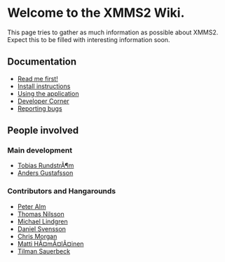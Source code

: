 = Welcome to the XMMS2 Wiki. =

This page tries to gather as much information as possible about XMMS2. Expect this to be filled with interesting information soon.

== Documentation ==

* [[Read me first!]]
* [[Install instructions]]
* [[Using the application]]
* [[Developer Corner]]
* [[Reporting bugs]]

== People involved ==

=== Main development ===
* [[Tobias RundstrÃ¶m]]
* [[Anders Gustafsson]]

=== Contributors and Hangarounds ===
* [[Peter Alm]]
* [[Thomas Nilsson]]
* [[Michael Lindgren]]
* [[Daniel Svensson]]
* [[Chris Morgan]]
* [[Matti HÃ¤mÃ¤lÃ¤inen]]
* [[Tilman Sauerbeck]]
